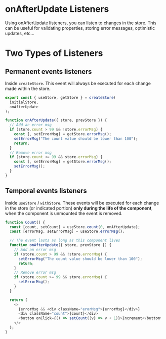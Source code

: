 # onAfterUpdate Listeners

Using onAfterUpdate listeners, you can listen to changes in the store. This can be useful for validating properties, storing error messages, optimistic updates, etc...

# Two Types of Listeners

## Permanent events listeners

Inside `createStore`. This event will always be executed for each change made within the store.

```js
export const { useStore, getStore } = createStore(
  initialStore,
  onAfterUpdate
);

function onAfterUpdate({ store, prevStore }) {
  // Add an error msg
  if (store.count > 99 && !store.errorMsg) {
    const [, setErrorMsg] = getStore.errorMsg();
    setErrorMsg("The count value should be lower than 100");
    return;
  }
  // Remove error msg
  if (store.count <= 99 && store.errorMsg) {
    const [, setErrorMsg] = getStore.errorMsg();
    setErrorMsg();
  }
}
```

## Temporal events listeners

Inside `useStore` / `withStore`. These events will be executed for each change in the store (or indicated portion) **only during the life of the component**, when the component is unmounted the event is removed.

```js
function Count() {
  const [count, setCount] = useStore.count(0, onAfterUpdate);
  const [errorMsg, setErrorMsg] = useStore.errorMsg();

  // The event lasts as long as this component lives
  function onAfterUpdate({ store, prevStore }) {
    // Add an error msg
    if (store.count > 99 && !store.errorMsg) {
      setErrorMsg("The count value should be lower than 100");
      return;
    }
    // Remove error msg
    if (store.count >= 99 && store.errorMsg) {
      setErrorMsg();
    }
  }

  return (
    <>
      {errorMsg && <div className="erorMsg">{errorMsg}</div>}
      <div className="count">{count}</div>
      <button onClick={() => setCount((v) => v + 1)}>Increment</button>
    </>
  );
}
```
